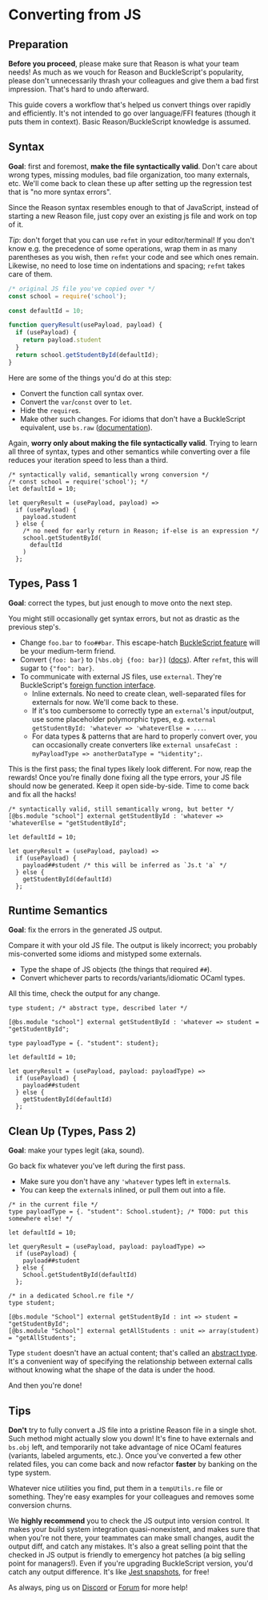
# Converting from JS

Preparation
-------

**Before you proceed**, please make sure that Reason is what your team needs! As much as we vouch for Reason and BuckleScript's popularity, please don't unnecessarily thrash your colleagues and give them a bad first impression. That's hard to undo afterward.

This guide covers a workflow that's helped us convert things over rapidly and efficiently. It's not intended to go over language/FFI features (though it puts them in context). Basic Reason/BuckleScript knowledge is assumed.

Syntax
-------

**Goal**: first and foremost, **make the file syntactically valid**. Don't care about wrong types, missing modules, bad file organization, too many externals, etc. We'll come back to clean these up after setting up the regression test that is "no more syntax errors".

Since the Reason syntax resembles enough to that of JavaScript, instead of starting a new Reason file, just copy over an existing js file and work on top of it.

*Tip*: don't forget that you can use `refmt` in your editor/terminal! If you don't know e.g. the precedence of some operations, wrap them in as many parentheses as you wish, then `refmt` your code and see which ones remain. Likewise, no need to lose time on indentations and spacing; `refmt` takes care of them.

```js
/* original JS file you've copied over */
const school = require('school');

const defaultId = 10;

function queryResult(usePayload, payload) {
  if (usePayload) {
    return payload.student
  }
  return school.getStudentById(defaultId);
}
```

Here are some of the things you'd do at this step:

- Convert the function call syntax over.
- Convert the `var`/`const` over to `let`.
- Hide the `require`s.
- Make other such changes. For idioms that don't have a BuckleScript equivalent, use `bs.raw` ([documentation](https://bucklescript.github.io/docs/en/embed-raw-javascript.html)).

Again, **worry only about making the file syntactically valid**. Trying to learn all three of syntax, types and other semantics while converting over a file reduces your iteration speed to less than a third.

```reason
/* syntactically valid, semantically wrong conversion */
/* const school = require('school'); */
let defaultId = 10;

let queryResult = (usePayload, payload) =>
  if (usePayload) {
    payload.student
  } else {
    /* no need for early return in Reason; if-else is an expression */
    school.getStudentById(
      defaultId
    )
  };
```

Types, Pass 1
-------

**Goal**: correct the types, but just enough to move onto the next step.

You might still occasionally get syntax errors, but not as drastic as the previous step's.

- Change `foo.bar` to `foo##bar`. This escape-hatch [BuckleScript feature](https://bucklescript.github.io/docs/en/object.html#object-as-record) will be your medium-term friend.
- Convert `{foo: bar}` to `[%bs.obj {foo: bar}]` ([docs](https://bucklescript.github.io/docs/en/object.html#creation)). After `refmt`, this will sugar to `{"foo": bar}`.
- To communicate with external JS files, use `external`. They're BuckleScript's [foreign function interface](https://bucklescript.github.io/docs/en/intro-to-external.html).
  - Inline externals. No need to create clean, well-separated files for externals for now. We'll come back to these.
  - If it's too cumbersome to correctly type an `external`'s input/output, use some placeholder polymorphic types, e.g. `external getStudentById: 'whatever => 'whateverElse = ...`.
  - For data types & patterns that are hard to properly convert over, you can occasionally create converters like `external unsafeCast : myPayloadType => anotherDataType = "%identity";`.

This is the first pass; the final types likely look different. For now, reap the rewards! Once you're finally done fixing all the type errors, your JS file should now be generated. Keep it open side-by-side. Time to come back and fix all the hacks!

```reason
/* syntactically valid, still semantically wrong, but better */
[@bs.module "school"] external getStudentById : 'whatever => 'whateverElse = "getStudentById";

let defaultId = 10;

let queryResult = (usePayload, payload) =>
  if (usePayload) {
    payload##student /* this will be inferred as `Js.t 'a` */
  } else {
    getStudentById(defaultId)
  };
```

Runtime Semantics
-------

**Goal**: fix the errors in the generated JS output.

Compare it with your old JS file. The output is likely incorrect; you probably mis-converted some idioms and mistyped some externals.

- Type the shape of JS objects (the things that required `##`).
- Convert whichever parts to records/variants/idiomatic OCaml types.

All this time, check the output for any change.

```reason
type student; /* abstract type, described later */

[@bs.module "school"] external getStudentById : 'whatever => student = "getStudentById";

type payloadType = {. "student": student};

let defaultId = 10;

let queryResult = (usePayload, payload: payloadType) =>
  if (usePayload) {
    payload##student
  } else {
    getStudentById(defaultId)
  };
```

Clean Up (Types, Pass 2)
-------

**Goal**: make your types legit (aka, sound).

Go back fix whatever you've left during the first pass.

- Make sure you don't have any `'whatever` types left in `external`s.
- You can keep the `external`s inlined, or pull them out into a file.

```reason
/* in the current file */
type payloadType = {. "student": School.student}; /* TODO: put this somewhere else! */

let defaultId = 10;

let queryResult = (usePayload, payload: payloadType) =>
  if (usePayload) {
    payload##student
  } else {
    School.getStudentById(defaultId)
  };
```

```reason
/* in a dedicated School.re file */
type student;

[@bs.module "School"] external getStudentById : int => student = "getStudentById";
[@bs.module "School"] external getAllStudents : unit => array(student) = "getAllStudents";
```

Type `student` doesn't have an actual content; that's called an [abstract type](module#Signatures). It's a convenient way of specifying the relationship between external calls without knowing what the shape of the data is under the hood.

And then you're done!

Tips
-------

**Don't** try to fully convert a JS file into a pristine Reason file in a single shot. Such method might actually slow you down! It's fine to have externals and `bs.obj` left, and temporarily not take advantage of nice OCaml features (variants, labeled arguments, etc.). Once you've converted a few other related files, you can come back and now refactor **faster** by banking on the type system.

Whatever nice utilities you find, put them in a `tempUtils.re` file or something. They're easy examples for your colleagues and removes some conversion churns.

We **highly recommend** you to check the JS output into version control. It makes your build system integration quasi-nonexistent, and makes sure that when you're not there, your teammates can make small changes, audit the output diff, and catch any mistakes. It's also a great selling point that the checked in JS output is friendly to emergency hot patches (a big selling point for managers!). Even if you're upgrading BuckleScript version, you'd catch any output difference. It's like [Jest snapshots](https://facebook.github.io/jest/docs/snapshot-testing.html), for free!

As always, ping us on [Discord](https://discord.gg/reasonml) or [Forum](https://reasonml.chat) for more help!
